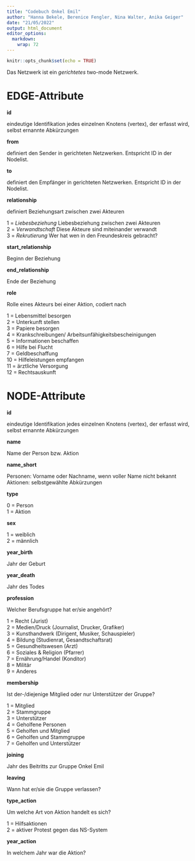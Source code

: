 ```yaml
---
title: "Codebuch Onkel Emil"
author: "Hanna Bekele, Berenice Fengler, Nina Walter, Anika Geiger"
date: "21/05/2022"
output: html_document
editor_options: 
  markdown: 
    wrap: 72
---
```


```r
knitr::opts_chunk$set(echo = TRUE)
```

Das Netzwerk ist ein *gerichtetes* two-mode Netzwerk.

# EDGE-Attribute

**id**

eindeutige Identifikation jedes einzelnen Knotens (vertex), der erfasst
wird, selbst ernannte Abkürzungen

**from**

definiert den Sender in gerichteten Netzwerken. Entspricht ID in der
Nodelist.

**to**

definiert den Empfänger in gerichteten Netzwerken. Entspricht ID in der
Nodelist.

**relationship**

definiert Beziehungsart zwischen zwei Akteuren

1 = *Liebesbeziehung* Liebesbeziehung zwischen zwei Akteuren\
2 = *Verwandtschaft* Diese Akteure sind miteinander verwandt\
3 = *Rekrutierung* Wer hat wen in den Freundeskreis gebracht?

**start_relationship**

Beginn der Beziehung

**end_relationship**

Ende der Beziehung

**role**

Rolle eines Akteurs bei einer Aktion, codiert nach

1 = Lebensmittel besorgen\
2 = Unterkunft stellen\
3 = Papiere besorgen\
4 = Krankschreibungen/ Arbeitsunfähigkeitsbescheinigungen\
5 = Informationen beschaffen\
6 = Hilfe bei Flucht\
7 = Geldbeschaffung\
10 = Hilfeleistungen empfangen\
11 = ärztliche Versorgung\
12 = Rechtsauskunft\

# NODE-Attribute

**id**

eindeutige Identifikation jedes einzelnen Knotens (vertex), der erfasst
wird, selbst ernannte Abkürzungen

**name**

Name der Person bzw. Aktion

**name_short**

Personen: Vorname oder Nachname, wenn voller Name nicht bekannt\
Aktionen: selbstgewählte Abkürzungen

**type**

0 = Person\
1 = Aktion

**sex**

1 = weiblich\
2 = männlich\

**year_birth**

Jahr der Geburt

**year_death**

Jahr des Todes

**profession**

Welcher Berufsgruppe hat er/sie angehört?

1 = Recht (Jurist)\
2 = Medien/Druck (Journalist, Drucker, Grafiker)\
3 = Kunsthandwerk (Dirigent, Musiker, Schauspieler)\
4 = Bildung (Studienrat, Gesandtschaftsrat)\
5 = Gesundheitswesen (Arzt)\
6 = Soziales & Religion (Pfarrer)\
7 = Ernährung/Handel (Konditor)\
8 = Militär\
9 = Anderes

**membership**

Ist der-/diejenige Mitglied oder nur Unterstützer der Gruppe?

1 = Mitglied\
2 = Stammgruppe\
3 = Unterstützer\
4 = Geholfene Personen\
5 = Geholfen und Mitglied\
6 = Geholfen und Stammgruppe\
7 = Geholfen und Unterstützer

**joining**

Jahr des Beitritts zur Gruppe Onkel Emil

**leaving**

Wann hat er/sie die Gruppe verlassen?

**type_action**

Um welche Art von Aktion handelt es sich?

1 = Hilfsaktionen\
2 = aktiver Protest gegen das NS-System

**year_action**

In welchem Jahr war die Aktion?
